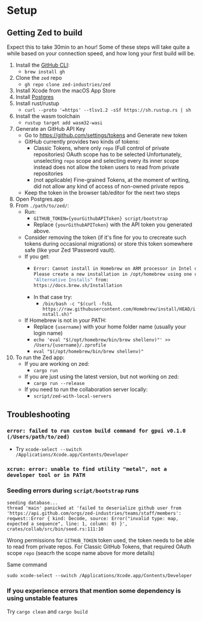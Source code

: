 
# Setup

## Getting Zed to build

Expect this to take 30min to an hour! Some of these steps will take quite a while based on your connection speed, and how long your first build will be.

1. Install the [GitHub CLI](https://cli.github.com/):
   - `brew install gh`
2. Clone the `zed` repo
   - `gh repo clone zed-industries/zed`
3. Install Xcode from the macOS App Store
4. Install [Postgres](https://postgresapp.com)
5. Install rust/rustup
   - `curl --proto '=https' --tlsv1.2 -sSf https://sh.rustup.rs | sh`
6. Install the wasm toolchain
   - `rustup target add wasm32-wasi`
7. Generate an GitHub API Key
   - Go to https://github.com/settings/tokens and Generate new token
   - GitHub currently provides two kinds of tokens:
     - Classic Tokens, where only `repo` (Full control of private repositories) OAuth scope has to be selected
       Unfortunately, unselecting `repo` scope and selecting every its inner scope instead does not allow the token users to read from private repositories
     - (not applicable) Fine-grained Tokens, at the moment of writing, did not allow any kind of access of non-owned private repos
   - Keep the token in the browser tab/editor for the next two steps
8. Open Postgres.app
9. From `./path/to/zed/`:
   - Run:
     - `GITHUB_TOKEN={yourGithubAPIToken} script/bootstrap`
     - Replace `{yourGithubAPIToken}` with the API token you generated above.
   - Consider removing the token (if it's fine for you to crecreate such tokens during occasional migrations) or store this token somewhere safe (like your Zed 1Password vault).
   - If you get:
     - ```bash
       Error: Cannot install in Homebrew on ARM processor in Intel default prefix (/usr/local)!
       Please create a new installation in /opt/homebrew using one of the
       "Alternative Installs" from:
       https://docs.brew.sh/Installation
       ```
     - In that case try:
       - `/bin/bash -c "$(curl -fsSL https://raw.githubusercontent.com/Homebrew/install/HEAD/install.sh)"`
   - If Homebrew is not in your PATH:
     - Replace `{username}` with your home folder name (usually your login name)
     - `echo 'eval "$(/opt/homebrew/bin/brew shellenv)"' >> /Users/{username}/.zprofile`
     - `eval "$(/opt/homebrew/bin/brew shellenv)"`
10. To run the Zed app:
    - If you are working on zed:
      - `cargo run`
    - If you are just using the latest version, but not working on zed:
      - `cargo run --release`
    - If you need to run the collaboration server locally:
      - `script/zed-with-local-servers`

## Troubleshooting

### `error: failed to run custom build command for gpui v0.1.0 (/Users/path/to/zed)`

- Try `xcode-select --switch /Applications/Xcode.app/Contents/Developer`

### `xcrun: error: unable to find utility "metal", not a developer tool or in PATH`

### Seeding errors during `script/bootstrap` runs

```
seeding database...
thread 'main' panicked at 'failed to deserialize github user from 'https://api.github.com/orgs/zed-industries/teams/staff/members': reqwest::Error { kind: Decode, source: Error("invalid type: map, expected a sequence", line: 1, column: 0) }', crates/collab/src/bin/seed.rs:111:10
```

Wrong permissions for `GITHUB_TOKEN` token used, the token needs to be able to read from private repos.
For Classic GitHub Tokens, that required OAuth scope `repo` (seacrh the scope name above for more details)

Same command

`sudo xcode-select --switch /Applications/Xcode.app/Contents/Developer`

### If you experience errors that mention some dependency is using unstable features

Try `cargo clean` and `cargo build`
